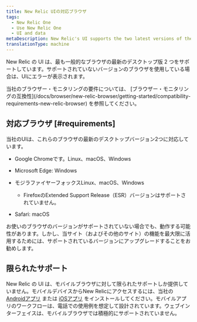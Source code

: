 ```yaml
---
title: New Relic UIの対応ブラウザ
tags:
  - New Relic One
  - Use New Relic One
  - UI and data
metaDescription: New Relic's UI supports the two latest versions of the most common browsers. This doc covers which specific versions and operating systems we support.
translationType: machine
---
```


New Relic の UI は、最も一般的なブラウザの最新のデスクトップ版 2 つをサポートしています。サポートされていないバージョンのブラウザを使用している場合は、UIにエラーが表示されます。

<Callout variant="tip">
  当社のブラウザー・モニタリングの要件については、 [ブラウザー・モニタリングの互換性](/docs/browser/new-relic-browser/getting-started/compatibility-requirements-new-relic-browser) を参照してください。
</Callout>

## 対応ブラウザ [#requirements]

当社のUIは、これらのブラウザの最新のデスクトップバージョン2つに対応しています。

* Google Chromeです。Linux、macOS、Windows

* Microsoft Edge: Windows

* モジラファイヤーフォックスLinux、macOS、Windows

  * FirefoxのExtended Support Release（ESR）バージョンはサポートされていません。

* Safari: macOS

お使いのブラウザのバージョンがサポートされていない場合でも、動作する可能性があります。しかし、当サイト（およびその他のサイト）の機能を最大限に活用するためには、サポートされているバージョンにアップグレードすることをお勧めします。

## 限られたサポート

New Relic の UI は、モバイルブラウザに対して限られたサポートしか提供していません。モバイルデバイスからNew Relicにアクセスするには、当社の [Androidアプリ](/docs/mobile-apps/new-relic-android-app/features/new-relic-android-app) または [iOSアプリ](/docs/mobile-apps/new-relic-ios-app/features/new-relic-ios-app) をインストールしてください。モバイルアプリのワークフローは、電話での使用例を想定して設計されています。ウェブインターフェイスは、モバイルブラウザでは積極的にサポートされていません。
